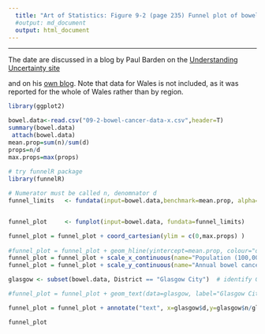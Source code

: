 ```yaml
---
  title: "Art of Statistics: Figure 9-2 (page 235) Funnel plot of bowel cancer rates"
  #output: md_document
  output: html_document
---
```

***************************************************************************



The date are discussed in a blog by Paul Barden on the [Understanding Uncertainty site](https://understandinguncertainty.org/three-fold-variation-uk-bowel-cancer-death-rates)

and on his [own blog](https://pb204.blogspot.com/2011/09/im-grateful-to-david-spiegelhalter-of.html). Note that data for Wales is not included, as it was reported for the whole of Wales rather than by region.
```r

library(ggplot2)

bowel.data<-read.csv("09-2-bowel-cancer-data-x.csv",header=T)
summary(bowel.data)
 attach(bowel.data)
mean.prop=sum(n)/sum(d)
props=n/d
max.props=max(props)
  
# try funnelR package
library(funnelR)

# Numerator must be called n, denomnator d
funnel_limits   <- fundata(input=bowel.data,benchmark=mean.prop, alpha=0.95, alpha2=0.998, method='approximate', step=100)


funnel_plot     <- funplot(input=bowel.data, fundata=funnel_limits)

funnel_plot = funnel_plot + coord_cartesian(ylim = c(0,max.props) )
  
#funnel_plot = funnel_plot + geom_hline(yintercept=mean.prop, colour="darkred", linetype=6, size=1)
funnel_plot = funnel_plot + scale_x_continuous(name="Population (100,000's)", breaks=100000*(0:14), labels=0:14, limits=c(0,max(d)))
funnel_plot = funnel_plot + scale_y_continuous(name="Annual bowel cancer mortality rate per 100,000", breaks=5*(0:8)/100000, labels=5*(0:8), limits=c(0,max.props))

glasgow <- subset(bowel.data, District == "Glasgow City")  # identify Glasgow City in data frame

#funnel_plot = funnel_plot + geom_text(data=glasgow, label="Glasgow City", vjust=1)

funnel_plot = funnel_plot + annotate("text", x=glasgow$d,y=glasgow$n/glasgow$d,label="Glasgow City",hjust=0, vjust=0.5)

funnel_plot
```

